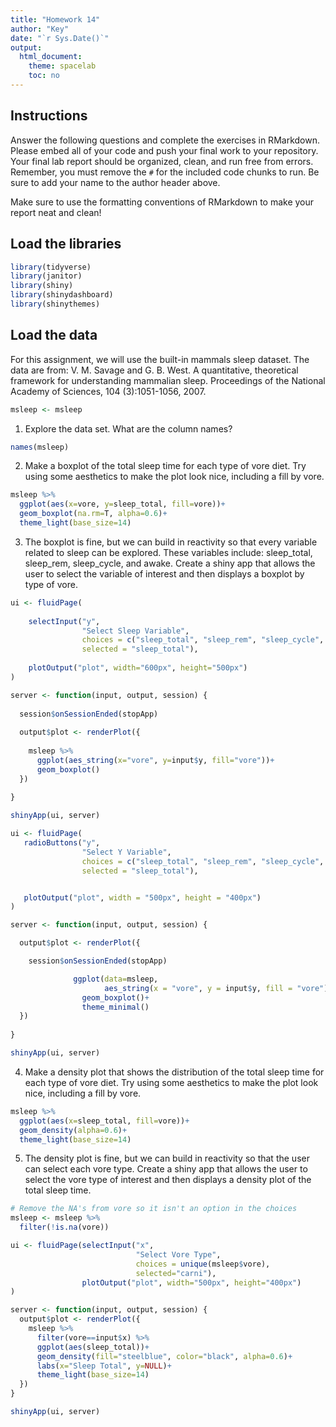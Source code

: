 ```yaml
---
title: "Homework 14"
author: "Key"
date: "`r Sys.Date()`"
output:
  html_document:
    theme: spacelab
    toc: no
---
```


## Instructions
Answer the following questions and complete the exercises in RMarkdown. Please embed all of your code and push your final work to your repository. Your final lab report should be organized, clean, and run free from errors. Remember, you must remove the `#` for the included code chunks to run. Be sure to add your name to the author header above.  

Make sure to use the formatting conventions of RMarkdown to make your report neat and clean!  

## Load the libraries
```r
library(tidyverse)
library(janitor)
library(shiny)
library(shinydashboard)
library(shinythemes)
``` 

## Load the data
For this assignment, we will use the built-in mammals sleep dataset. The data are from: V. M. Savage and G. B. West. A quantitative, theoretical framework for understanding mammalian sleep. Proceedings of the National Academy of Sciences, 104 (3):1051-1056, 2007.
```r
msleep <- msleep
```

1. Explore the data set. What are the column names?
```r
names(msleep)
```

2. Make a boxplot of the total sleep time for each type of vore diet. Try using some aesthetics to make the plot look nice, including a fill by vore.
```r
msleep %>% 
  ggplot(aes(x=vore, y=sleep_total, fill=vore))+
  geom_boxplot(na.rm=T, alpha=0.6)+
  theme_light(base_size=14)
```

3. The boxplot is fine, but we can build in reactivity so that every variable related to sleep can be explored. These variables include: sleep_total, sleep_rem, sleep_cycle, and awake. Create a shiny app that allows the user to select the variable of interest and then displays a boxplot by type of vore.
```r
ui <- fluidPage(
  
    selectInput("y", 
                "Select Sleep Variable", 
                choices = c("sleep_total", "sleep_rem", "sleep_cycle", "awake"), 
                selected = "sleep_total"),
    
    plotOutput("plot", width="600px", height="500px")
)

server <- function(input, output, session) {
  
  session$onSessionEnded(stopApp)
  
  output$plot <- renderPlot({
    
    msleep %>% 
      ggplot(aes_string(x="vore", y=input$y, fill="vore"))+
      geom_boxplot()
  })
  
}

shinyApp(ui, server)
```

```r
ui <- fluidPage(
   radioButtons("y", 
                "Select Y Variable", 
                choices = c("sleep_total", "sleep_rem", "sleep_cycle", "awake"),
                selected = "sleep_total"),


   plotOutput("plot", width = "500px", height = "400px")
)

server <- function(input, output, session) {

  output$plot <- renderPlot({ 

    session$onSessionEnded(stopApp)

              ggplot(data=msleep,
                     aes_string(x = "vore", y = input$y, fill = "vore"))+
                geom_boxplot()+
                theme_minimal()
  })
  
}

shinyApp(ui, server)
```

4. Make a density plot that shows the distribution of the total sleep time for each type of vore diet. Try using some aesthetics to make the plot look nice, including a fill by vore.
```r
msleep %>% 
  ggplot(aes(x=sleep_total, fill=vore))+
  geom_density(alpha=0.6)+
  theme_light(base_size=14)
```

5. The density plot is fine, but we can build in reactivity so that the user can select each vore type. Create a shiny app that allows the user to select the vore type of interest and then displays a density plot of the total sleep time.
```r
# Remove the NA's from vore so it isn't an option in the choices
msleep <- msleep %>% 
  filter(!is.na(vore))

ui <- fluidPage(selectInput("x", 
                            "Select Vore Type", 
                            choices = unique(msleep$vore),
                            selected="carni"),
                plotOutput("plot", width="500px", height="400px")
)

server <- function(input, output, session) {
  output$plot <- renderPlot({
    msleep %>% 
      filter(vore==input$x) %>%
      ggplot(aes(sleep_total))+
      geom_density(fill="steelblue", color="black", alpha=0.6)+
      labs(x="Sleep Total", y=NULL)+
      theme_light(base_size=14)
  })
}

shinyApp(ui, server)
```